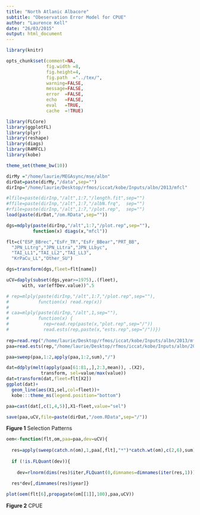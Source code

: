 ```yaml
---
title: "North Atlanic Albacore"
subtitle: "Obeservation Error Model for CPUE"
author: "Laurence Kell"
date: "26/03/2015"
output: html_document
---
```


```r
library(knitr)

opts_chunk$set(comment=NA, 
               fig.width =8, 
               fig.height=4,
               fig.path  ="../tex/",
               warning=FALSE, 
               message=FALSE, 
               error  =FALSE, 
               echo   =FALSE, 
               eval   =TRUE,
               cache  =!TRUE)
```

```r
library(FLCore)
library(ggplotFL)
library(plyr)
library(reshape)
library(diags)
library(R4MFCL)
library(kobe)

theme_set(theme_bw(10))

dirMy ="/home/laurie/MEGAsync/mse/albn"
dirDat=paste(dirMy,"/data",sep="")
dirInp="/home/laurie/Desktop/rfmos/iccat/kobe/Inputs/albn/2013/mfcl"

#lfile=paste(dirInp,"/alt",1:7,"/length.fit",sep="")
#ffile=paste(dirInp,"/alt",1:7,"/albN.frq",  sep="")
#rfile=paste(dirInp,"/alt",1:7,"/plot.rep",  sep="")
load(paste(dirDat,"/om.RData",sep=""))
```

```r
dgs=mdply(paste(dirInp,"/alt",1:7,"/plot.rep",sep=""),
          function(x) diags(x,"mfcl"))

flt=c("ESP_BBrec","EsFr_TR","EsFr_BBear","PRT_BB",
  "JPN_LLtrg","JPN_LLtra","JPN_LLbyc",
  "TAI_LL1","TAI_LL2","TAI_LL3",
  "KrPaCu_LL","Other_SU")

dgs=transform(dgs,fleet=flt[name])

uCV=daply(subset(dgs,year>=1975),.(fleet),
      with, var(effDev.value))^.5

# rep=mlply(paste(dirInp,"/alt",1:7,"/plot.rep",sep=""),
#           function(x) read.rep(x))
# 
# caa=mlply(paste(dirInp,"/alt",1,sep=""),
#           function(x) {
#             rep=read.rep(paste(x,"plot.rep",sep="/"))
#             read.ests(rep,paste(x,"ests.rep",sep="/"))})
            
rep=read.rep("/home/laurie/Desktop/rfmos/iccat/kobe/Inputs/albn/2013/mfcl/alt1/plot.rep")
paa=read.ests(rep,"/home/laurie/Desktop/rfmos/iccat/kobe/Inputs/albn/2013/mfcl/alt1/ests.rep")[[1]]

paa=sweep(paa,1:2,apply(paa,1:2,sum),"/")

dat=ddply(melt(apply(paa[61:81,,],2:3,mean)), .(X2), 
             transform, sel=value/max(value))
dat=transform(dat,fleet=flt[X2])
ggplot(dat)+
  geom_line(aes(X1,sel,col=fleet))+
  kobe:::theme_ms(legend.position="bottom")

paa=cast(dat[,c(1,4,5)],X1~fleet,value="sel")

save(paa,uCV,file=paste(dirDat,"/oem.RData",sep="/"))
```

**Figure 1** Selection Patterns

```r
oem<-function(flt,om,paa=paa,dev=uCV){
       
  res=apply(sweep(catch.n(om),1,paa[,flt],"*")*catch.wt(om),c(2,6),sum)
  
  if (!is.FLQuant(dev)){
    
    dev=rlnorm(dims(res)$iter,FLQuant(0,dimnames=dimnames(iter(res,1))),dev[flt])}
    
  res*dev[,dimnames(res)$year]}

plot(oem(flt[6],propagate(om[[1]],100),paa,uCV))
```

**Figure 2** CPUE 